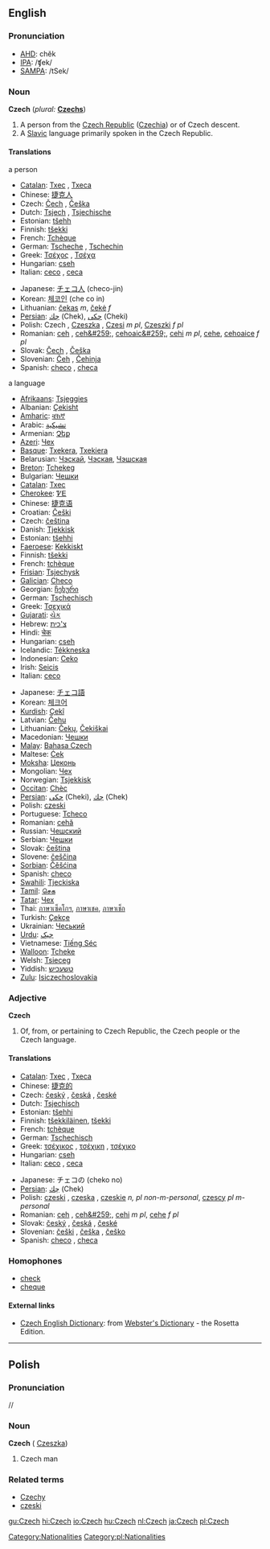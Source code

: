 ==English==

===Pronunciation===
*[[w:AHD|AHD]]: chĕk
*[[w:IPA|IPA]]: /ʧek/
*[[w:SAMPA|SAMPA]]: /tSek/

===Noun===
{{wikipedia}}
'''Czech'''  (''plural:'' '''[[Czechs]]''')
#A person from the [[Czech Republic]] ([[Czechia]]) or of Czech descent.
# A [[Slavic]] language primarily spoken in the Czech Republic.

====Translations====
;a person
{{top}}
*[[Catalan]]: [[Txec]] {{m}}, [[Txeca]] {{f}}
*Chinese: [[捷克人]]
*Czech: [[Čech]] {{m}}, [[Češka]] {{f}}
*Dutch: [[Tsjech]] {{m}}, [[Tsjechische]] {{f}}
*Estonian: [[tšehh]]
*Finnish: [[tšekki]]
*French: [[Tchèque]]
*German: [[Tscheche]] {{m}}, [[Tschechin]] {{f}}
*Greek: [[Τσέχος]] {{m}}, [[Τσέχα]] {{f}}
*Hungarian: [[cseh]]
*Italian: [[ceco]] {{m}}, [[ceca]] {{f}}
{{mid}}
*Japanese: [[チェコ人]] (checo-jin)
*Korean: [[체코인]] (che co in)
*Lithuanian: [[čekas]] ''m'', [[čekė]] ''f''
*[[Persian]]: [[چك]]  (Chek), [[چكی]] (Cheki)
*Polish: Czech {{m}}, [[Czeszka]] {{f}}, [[Czesi]] ''m pl'', [[Czeszki]] ''f pl''
*Romanian: [[ceh]] {{m}}, [[ceh&#259;]], [[cehoaic&#259;]], [[cehi]] ''m pl'', [[cehe]], [[cehoaice]] ''f pl''
*Slovak: [[Čech]] {{m}}, [[Češka]] {{f}}
*Slovenian: [[Čeh]] {{m}}, [[Čehinja]] {{f}}
*Spanish: [[checo]] {{m}}, [[checa]] {{f}}
{{bottom}}

;a language
{{top}}
*[[Afrikaans]]: [[Tsjeggies]]
*Albanian: [[Çekisht]]
*[[Amharic]]: [[ቼክኛ]]
*Arabic: [[تشيكية]]
*Armenian: [[Չեք]]
*[[Azeri]]: [[Чех]]
*[[Basque]]: [[Txekera]], [[Txekiera]]
*Belarusian: [[Чэскай]], [[Чэская]], [[Чэшская]]
*[[Breton]]: [[Tchekeg]]
*Bulgarian: [[Чешки]]
*[[Catalan]]: [[Txec]]
*[[Cherokee]]: [[ᏤᎬ]]
*Chinese: [[捷克语]]
*Croatian: [[Češki]]
*Czech: [[čeština]] {{f}}
*Danish: [[Tjekkisk]] 
*Estonian: [[tšehhi]] 
*[[Faeroese]]: [[Kekkiskt]] 
*Finnish: [[tšekki]]
*French: [[tchèque]]
*[[Frisian]]: [[Tsjechysk]]
*[[Galician]]: [[Checo]]
*Georgian: [[ჩეხური]]
*German: [[Tschechisch]] {{n}}
*Greek: [[Τσεχικά]]
*[[Gujarati]]: [[ચેક]]
*Hebrew: [[צ'כית]]
*Hindi: [[चेक]]
*Hungarian: [[cseh]]
*Icelandic: [[Tékkneska]]
*Indonesian: [[Ceko]]
*Irish: [[Seicis]]
*Italian: [[ceco]] {{m}}
{{mid}}
*Japanese: [[チェコ語]]
*Korean: [[체크어]] 
*[[Kurdish]]: [[Çekî]] 
*Latvian: [[Čehu]] 
*Lithuanian: [[Čekų]], [[Čekiškai]]
*Macedonian: [[Чешки]] 
*[[Malay]]: [[Bahasa Czech]] 
*Maltese: [[Ċek]] 
*[[Moksha]]: [[Цеконь]] 
*Mongolian: [[Чех]] 
*Norwegian: [[Tsjekkisk]] 
*[[Occitan]]: [[Chèc]] 
*[[Persian]]: [[چكى]] (Cheki), [[چك]] (Chek)
*Polish: [[czeski]] {{m}}
*Portuguese: [[Tcheco]] 
*Romanian: [[cehă]] 
*Russian: [[Чешский]] 
*Serbian: [[Чешки]] 
*Slovak: [[čeština]] {{f}}
*Slovene: [[češčina]] {{f}}
*[[Sorbian]]: [[Čěšćina]] 
*Spanish: [[checo]] {{m}}
*[[Swahili]]: [[Tjeckiska]]
*[[Tamil]]: [[செக]]
*[[Tatar]]: [[Чех]]
*Thai: [[ภาษาเซ็คโกฯ]], [[ภาษาเชค]], [[ภาษาเช็ก]]
*Turkish: [[Çekçe]]
*Ukrainian: [[Чеський]]
*[[Urdu]]: [[چيک]]
*Vietnamese: [[Tiếng Séc]]
*[[Walloon]]: [[Tcheke]]
*Welsh: [[Tsieceg]]
*Yiddish: [[טשעכיש]]
*[[Zulu]]: [[Isiczechoslovakia]]
{{bottom}}

===Adjective===
'''Czech'''
#Of, from, or pertaining to Czech Republic, the Czech people or the Czech language.

====Translations====
{{top}}
*[[Catalan]]: [[Txec]] {{m}}, [[Txeca]] {{f}}
*Chinese: [[捷克的]]
*Czech: [[český]] {{m}}, [[česká]] {{f}}, [[české]] {{n}}
*Dutch: [[Tsjechisch]]
*Estonian: [[tšehhi]]
*Finnish: [[tšekkiläinen]], [[tšekki]]
*French: [[tchèque]]
*German: [[Tschechisch]]
*Greek: [[τσέχικος]] {{m}}, [[τσέχικη]] {{f}}, [[τσέχικο]] {{n}}
*Hungarian: [[cseh]]
*Italian: [[ceco]] {{m}}, [[ceca]] {{f}}
{{mid}}
*Japanese: チェコの (cheko no)
*[[Persian]]: [[چك]]  (Chek) 
*Polish: [[czeski]] {{m}}, [[czeska]] {{f}}, [[czeskie]] ''n, pl non-m-personal'', [[czescy]] ''pl m-personal''
*Romanian: [[ceh]] {{m}}, [[ceh&#259;]], [[cehi]] ''m pl'', [[cehe]] ''f pl''
*Slovak: [[český]] {{m}}, [[česká]] {{f}}, [[české]] {{n}}
*Slovenian: [[češki]] {{m}}, [[češka]] {{f}}, [[češko]] {{n}}
*Spanish: [[checo]] {{m}}, [[checa]] {{f}}
{{bottom}}

===Homophones===
*[[check]]
*[[cheque]]

====External links====
{{interwiktionary|code=cs}}
*[http://www.websters-online-dictionary.org/definition/Czech-english/ Czech English Dictionary]: from [http://www.websters-online-dictionary.org/ Webster's Dictionary] - the Rosetta Edition.

----
==Polish==
===Pronunciation===
/{{IPAchar|tʂex}}/

===Noun===
'''Czech''' {{m}} ({{f}} [[Czeszka]])
# Czech man

===Related terms===
*[[Czechy]]
*[[czeski]]

[[Category:Nationalities]]
[[Category:pl:Nationalities]]

[[gu:Czech]]
[[hi:Czech]]
[[io:Czech]]
[[hu:Czech]]
[[nl:Czech]]
[[ja:Czech]]
[[pl:Czech]]